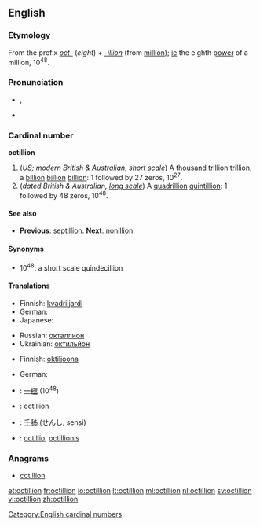 ==English==

===Etymology===
From the prefix ''[[oct-]]'' (''eight'') + ''[[-illion]]'' (from [[million]]); [[ie]] the eighth [[power]] of a million, 10<sup>48</sup>.

===Pronunciation===
* {{a|UK}} {{IPA|/ɒkˈtɪl.iː.ən/}}, {{SAMPA|/Qk"tIl.i:.@n/}}
*: {{rhymes|ɪljən}}
* {{hyphenation|oct|il|li|on, oc|til|li|on}}

===Cardinal number===
'''octillion'''

# (''US; modern British & Australian, [[w:Long and short scales|short scale]]'') A [[thousand]] [[trillion]] [[trillion]], a [[billion]] [[billion]] [[billion]]: 1 followed by 27 zeros, 10<sup>27</sup>.
# (''dated British & Australian, [[w:Long and short scales|long scale]]'') A [[quadrillion]] [[quintillion]]: 1 followed by 48 zeros, 10<sup>48</sup>.

====See also====
* {{qualifier|short and long scale}} '''Previous''': [[septillion]]. '''Next''': [[nonillion]].

====Synonyms====
* 10<sup>48</sup>: a [[w:Long and short scales|short scale]] [[quindecillion]]

====Translations====
{{trans-top|a thousand trillion trillion, 10<sup>27</sup>}}
* Finnish: [[kvadriljardi]]
* German: {{t+|de|Quadrilliarde}}
* Japanese: {{t|ja|千秭|tr=せんし, senshi|sc=Jpan}}
{{trans-mid}}
* Russian: [[окталлион]]
* Ukrainian: [[октильйон]]
{{trans-bottom}}

{{trans-top|a quadrillion quintillion, 10<sup>48</sup>}}
* Finnish: [[oktiljoona]]
{{trans-mid}}
* German: {{t+|de|Oktillion|f}}
{{trans-bottom}}

{{checktrans}}
* {{ttbc|Chinese numeral}}: [[一]][[極]] (10<sup>48</sup>)
* {{ttbc|fr}}: octillion {{f}}
* {{ttbc|ja}}: [[千]][[秭]] (せんし, sensi)
* {{ttbc|la}}: [[octillio]], [[octillionis]] {{f}}

===Anagrams===
* [[cotillion]]

[[Category:English cardinal numbers]]

[[et:octillion]]
[[fr:octillion]]
[[io:octillion]]
[[lt:octillion]]
[[ml:octillion]]
[[nl:octillion]]
[[sv:octillion]]
[[vi:octillion]]
[[zh:octillion]]